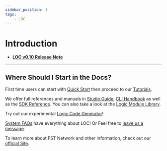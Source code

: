 ```yaml
---
sidebar_position: 1
tags:
    - LOC
---
```


# Introduction

-   [**LOC v0.10 Release Note**](/legacy/0.10/release-note)

---

## Where Should I Start in the Docs?


<Tabs>
  <TabItem value="New" label="I am new to LOC" default>

First time users can start with [Quick Start](/legacy/0.10/quickstart) then proceed to our [Tutorials](/legacy/0.10/category/tutorials).

  </TabItem>
  <TabItem value="LOC" label="I am developing with LOC">

We offer full references and manuals in [Studio Guide](/legacy/0.10/category/studio-guide), [CLI Handbook](/legacy/0.10/category/cli-handbook) as well as the [SDK Reference](/legacy/0.10/category/sdk-reference). You can also take a look at the [Logic Module Library](/legacy/0.10/category/logic-module-library).

Try out our experimental [Logic Code Generator](/logic-code-generator)!

  </TabItem>
  <TabItem value="Question" label="I dunno, what exactly is LOC for?">

[System FAQs](/docs/category/system-faqs) have everything about LOC! Or Feel free to [leave us a message](/docs/about-and-contact).

To learn more about FST Network and other information, check out our [official Site](https://www.fst.network/).

  </TabItem>
</Tabs>
